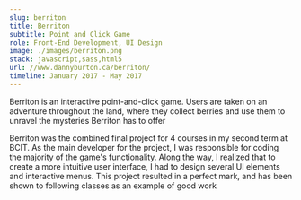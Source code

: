 ```yaml
---
slug: berriton
title: Berriton
subtitle: Point and Click Game
role: Front-End Development, UI Design
image: ./images/berriton.png
stack: javascript,sass,html5
url: //www.dannyburton.ca/berriton/
timeline: January 2017 - May 2017
---
```


Berriton is an interactive point-and-click game. Users are taken on an adventure throughout the land, where they collect berries and use them to unravel the mysteries Berriton has to offer

Berriton was the combined final project for 4 courses in my second term at BCIT. As the main developer for the project, I was responsible for coding the majority of the game's functionality. Along the way, I realized that to create a more intuitive user interface, I had to design several UI elements and interactive menus. This project resulted in a perfect mark, and has been shown to following classes as an example of good work
